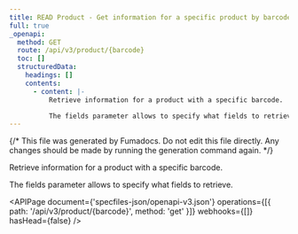 ```yaml
---
title: READ Product - Get information for a specific product by barcode (API V3)
full: true
_openapi:
  method: GET
  route: /api/v3/product/{barcode}
  toc: []
  structuredData:
    headings: []
    contents:
      - content: |-
          Retrieve information for a product with a specific barcode.

          The fields parameter allows to specify what fields to retrieve.
---
```


{/* This file was generated by Fumadocs. Do not edit this file directly. Any changes should be made by running the generation command again. */}

Retrieve information for a product with a specific barcode.

The fields parameter allows to specify what fields to retrieve.

<APIPage
  document={'specfiles-json/openapi-v3.json'}
  operations={[{ path: '/api/v3/product/{barcode}', method: 'get' }]}
  webhooks={[]}
  hasHead={false}
/>
